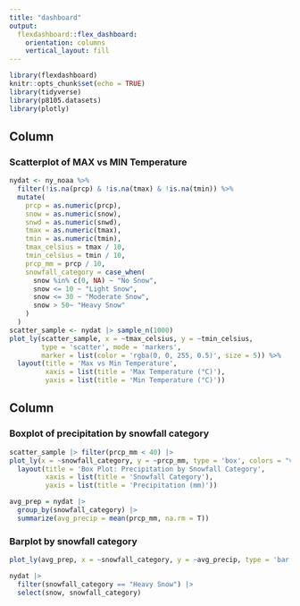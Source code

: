```yaml
---
title: "dashboard"
output: 
  flexdashboard::flex_dashboard:
    orientation: columns
    vertical_layout: fill
---
```


```r
library(flexdashboard)
knitr::opts_chunk$set(echo = TRUE)
library(tidyverse)
library(p8105.datasets)
library(plotly)
```

Column {data-width=650}
-----------------------------------------------------------------------

### Scatterplot of MAX vs MIN Temperature
```r
nydat <- ny_noaa %>%
  filter(!is.na(prcp) & !is.na(tmax) & !is.na(tmin)) %>%
  mutate(
    prcp = as.numeric(prcp), 
    snow = as.numeric(snow), 
    snwd = as.numeric(snwd), 
    tmax = as.numeric(tmax), 
    tmin = as.numeric(tmin),
    tmax_celsius = tmax / 10,
    tmin_celsius = tmin / 10,
    prcp_mm = prcp / 10,
    snowfall_category = case_when(
      snow %in% c(0, NA) ~ "No Snow",
      snow <= 10 ~ "Light Snow",
      snow <= 30 ~ "Moderate Snow",
      snow > 50~ "Heavy Snow"
    )
  )
scatter_sample <- nydat |> sample_n(1000)
plot_ly(scatter_sample, x = ~tmax_celsius, y = ~tmin_celsius, 
        type = 'scatter', mode = 'markers',
        marker = list(color = 'rgba(0, 0, 255, 0.5)', size = 5)) %>%
  layout(title = 'Max vs Min Temperature',
         xaxis = list(title = 'Max Temperature (°C)'),
         yaxis = list(title = 'Min Temperature (°C)'))
```


Column {data-width=350}
-----------------------------------------------------------------------

### Boxplot of precipitation by snowfall category

```r
scatter_sample |> filter(prcp_mm < 40) |>
plot_ly(x = ~snowfall_category, y = ~prcp_mm, type = 'box', colors = "viridis") |>
  layout(title = 'Box Plot: Precipitation by Snowfall Category',
         xaxis = list(title = 'Snowfall Category'),
         yaxis = list(title = 'Precipitation (mm)'))

avg_prep = nydat |>
  group_by(snowfall_category) |>
  summarize(avg_precip = mean(prcp_mm, na.rm = T))
```

### Barplot by snowfall category

```r
plot_ly(avg_prep, x = ~snowfall_category, y = ~avg_precip, type = 'bar')
```

```r
nydat |> 
  filter(snowfall_category == "Heavy Snow") |> 
  select(snow, snowfall_category)

```
